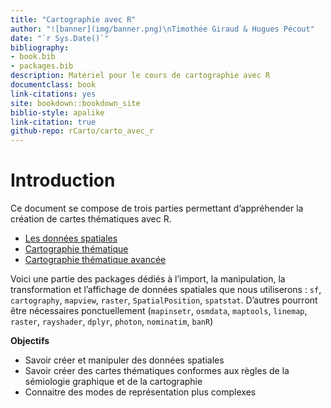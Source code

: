 ```yaml
--- 
title: "Cartographie avec R"
author: "![banner](img/banner.png)\nTimothée Giraud & Hugues Pécout"
date: "`r Sys.Date()`"
bibliography:
- book.bib
- packages.bib
description: Matériel pour le cours de cartographie avec R
documentclass: book
link-citations: yes
site: bookdown::bookdown_site
biblio-style: apalike
link-citation: true
github-repo: rCarto/carto_avec_r
---
```





# Introduction {-}

Ce document se compose de trois parties permettant d'appréhender la création de cartes thématiques avec R. 

- [Les données spatiales](#chapitre1) 
- [Cartographie thématique](#chapitre2)   
- [Cartographie thématique avancée](#chapitre3)  

Voici une partie des packages dédiés à l'import, la manipulation, la transformation et l'affichage de données spatiales que nous utiliserons : `sf`, `cartography`, `mapview`, `raster`, `SpatialPosition`, `spatstat`. D'autres pourront être nécessaires ponctuellement (`mapinsetr`, `osmdata`, `maptools`, `linemap`, `raster`, `rayshader`, `dplyr`, `photon`, `nominatim`, `banR`)


**Objectifs**

* Savoir créer et manipuler des données spatiales
* Savoir créer des cartes thématiques conformes aux règles de la sémiologie graphique et de la cartographie
* Connaitre des modes de représentation plus complexes







